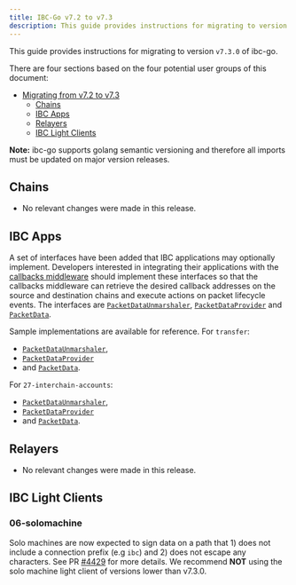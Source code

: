 ```yaml
---
title: IBC-Go v7.2 to v7.3
description: This guide provides instructions for migrating to version v7.3.0 of ibc-go.
---
```


This guide provides instructions for migrating to version `v7.3.0` of ibc-go.

There are four sections based on the four potential user groups of this document:

* [Migrating from v7.2 to v7.3](#migrating-from-v72-to-v73)
  * [Chains](#chains)
  * [IBC Apps](#ibc-apps)
  * [Relayers](#relayers)
  * [IBC Light Clients](#ibc-light-clients)

**Note:** ibc-go supports golang semantic versioning and therefore all imports must be updated on major version releases.

## Chains

* No relevant changes were made in this release.

## IBC Apps

A set of interfaces have been added that IBC applications may optionally implement. Developers interested in integrating their applications with the [callbacks middleware](../middleware/callbacks/overview) should implement these interfaces so that the callbacks middleware can retrieve the desired callback addresses on the source and destination chains and execute actions on packet lifecycle events. The interfaces are [`PacketDataUnmarshaler`](https://github.com/cosmos/ibc-go/blob/v7.3.0-rc1/modules/core/05-port/types/module.go#L142-L147), [`PacketDataProvider`](https://github.com/cosmos/ibc-go/blob/v7.3.0-rc1/modules/core/exported/packet.go#L43-L52) and [`PacketData`](https://github.com/cosmos/ibc-go/blob/v7.3.0-rc1/modules/core/exported/packet.go#L36-L41).

Sample implementations are available for reference. For `transfer`:

* [`PacketDataUnmarshaler`](https://github.com/cosmos/ibc-go/blob/v7.3.0-rc1/modules/apps/transfer/ibc_module.go#L303-L313),
* [`PacketDataProvider`](https://github.com/cosmos/ibc-go/blob/v7.3.0-rc1/modules/apps/transfer/types/packet.go#L85-L105)
* and [`PacketData`](https://github.com/cosmos/ibc-go/blob/v7.3.0-rc1/modules/apps/transfer/types/packet.go#L74-L83).

For `27-interchain-accounts`:

* [`PacketDataUnmarshaler`](https://github.com/cosmos/ibc-go/blob/v7.3.0-rc1/modules/apps/27-interchain-accounts/controller/ibc_middleware.go#L258-L268),
* [`PacketDataProvider`](https://github.com/cosmos/ibc-go/blob/v7.3.0-rc1/modules/apps/27-interchain-accounts/types/packet.go#L94-L114)
* and [`PacketData`](https://github.com/cosmos/ibc-go/blob/v7.3.0-rc1/modules/apps/27-interchain-accounts/types/packet.go#L78-L92).

## Relayers

* No relevant changes were made in this release.

## IBC Light Clients

### 06-solomachine

Solo machines are now expected to sign data on a path that 1) does not include a connection prefix (e.g `ibc`) and 2) does not escape any characters. See PR [#4429](https://github.com/cosmos/ibc-go/pull/4429) for more details. We recommend **NOT** using the solo machine light client of versions lower than v7.3.0.
